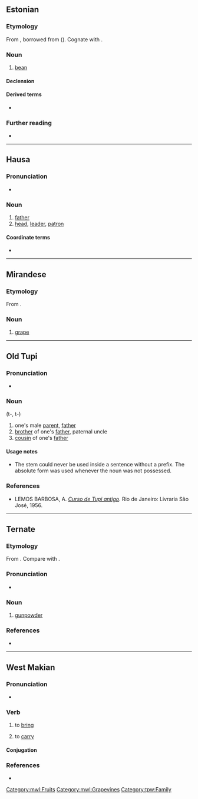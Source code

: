 {{also|Ubá}}
==Estonian==

===Etymology===
From {{inh|et|fiu-fin-pro|*upa}}, borrowed from {{der|et|bat-pro|-}} ({{cog|lv|pupa}}). Cognate with {{cog|liv|pubā}}.

===Noun===
{{et-noun|oa|uba}}

# [[bean]]

====Declension====
{{et-decl-tuba|u|b||a}}

====Derived terms====
* {{l|et|kohviuba}}

===Further reading===
* {{R:Sõnaveeb}}

{{c|et|Legumes|Vegetables}}

----

==Hausa==

===Pronunciation===
* {{ha-IPA|ùbā}}

===Noun===
{{ha-noun|m|ùbā|ùbànnī}}

# [[father]]
# [[head]], [[leader]], [[patron]]

====Coordinate terms====
* {{l|ha|uwā}}

{{topics|ha|Family}}

----

==Mirandese==

===Etymology===
From {{inh|mwl|la|ūva}}.

===Noun===
{{head|mwl|noun|g=f|plural|ubas}}

# [[grape]]

[[Category:mwl:Fruits]]
[[Category:mwl:Grapevines]]

----

==Old Tupi==

===Pronunciation===
* {{IPA|tpw|/ˈʔuβ̞a/|/ˈtuβ̞a/}}

===Noun===
{{head|tpw|noun}} (t-, t-)

# one's male [[parent]], [[father]]
# [[brother]] of one's [[father]], paternal uncle
# [[cousin]] of one's [[father]]

====Usage notes====
* The stem {{m|tpw||uba}} could never be used inside a sentence without a prefix. The absolute form {{m|tpw|tuba}} was used whenever the noun was not possessed.

===References===
* LEMOS BARBOSA, A. ''[http://biblio.etnolinguistica.org/barbosa-1956-curso Curso de Tupi antigo]''. Rio de Janeiro: Livraria São José, 1956.

[[Category:tpw:Family]]

----

==Ternate==

===Etymology===
From {{der|tft|ms|obat|t=gunpowder}}. Compare with {{cog|id|obat}}.

===Pronunciation===
* {{IPA|tft|/ˈu.ba/}}

===Noun===
{{tft-noun}}

# [[gunpowder]]

===References===
* {{R:tft:Hayami-Allen:2001}}

----

==West Makian==

===Pronunciation===
* {{IPA|mqs|/ˈu.ba/}}

===Verb===
{{head|mqs|verb}}

# {{lb|mqs|transitive}} to [[bring]]
# {{lb|mqs|transitive}} to [[carry]]

====Conjugation====
{{mqs-conj|1}}

===References===
* {{R:mqs:Voorhoeve:1982}}
